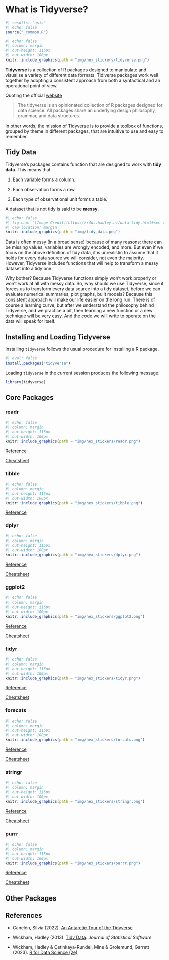 # What is Tidyverse?

```r
#| results: "asis"
#| echo: false
source("_common.R")
```

```r
#| echo: false
#| column: margin
#| out-height: 115px
#| out-width: 100px
knitr::include_graphics(path = "img/hex_stickers/tidyverse.png")
```

**Tidyverse** is a collection of R packages designed to manipulate and visualise
a variety of different data formats. Tidiverse packages work well together by
adopting a consistent approach from both a syntactical and an operational point
of view.

Quoting the official [website](https://www.tidyverse.org/)

> The tidyverse is an opinionated collection of R packages designed for data
> science. All packages share an underlying design philosophy, grammar, and data
> structures.

In other words, the mission of Tidyverse is to provide a toolbox of functions,
grouped by theme in different packages, that are intuitive to use and easy to
remember.

## Tidy Data

Tidyverse's packages contains function that are designed to work with
**tidy data**. This means that: 

1. Each variable forms a column.

2. Each observation forms a row.

3. Each type of observational unit forms a table.

A dataset that is not tidy is said to be **messy**.

```r
#| echo: false
#| fig-cap: "[Image Credit](https://r4ds.hadley.nz/data-tidy.html#sec-tidy-data)"
#| cap-location: margin
knitr::include_graphics(path = "img/tidy_data.png")
```

Data is often messy (in a broad sense) because of many reasons: there can be
missing values, variables are wrongly encoded, and more. But even if we focus
on the above definition of tidy data, it is unrealistic to assume that it holds
for every data source we will consider, not even the majority. However,
Tidyverse includes functions that will help to transform a messy dataset into
a tidy one.

Why bother? Because Tidyverse functions simply won't work properly or won't work
at all with messy data. So, why should we use Tidyverse, since it forces us to
transform every data source into a tidy dataset, before we can evaluate
numerical summaries, plot graphs, built models? Because this consistent approach
will make our life easier on the long run. There is of course a learning curve,
but after we understand the philosophy behind Tidyverse, and we practice a bit,
then learning a new function or a new technique will be very easy. And the code
we will write to operate on the data will speak for itself.

## Installing and Loading Tidyverse

Installing `tidyverse` follows the usual procedure for installing a R package.

```r
#| eval: false
install.packages("tidyverse")
```

Loading `tidyverse` in the current session produces the following message.

```r
library(tidyverse)
```

## Core Packages

### readr {.unnumbered}

```r
#| echo: false
#| column: margin
#| out-height: 115px
#| out-width: 100px
knitr::include_graphics(path = "img/hex_stickers/readr.png")
```

[Reference](https://readr.tidyverse.org)

[Cheatsheet](https://raw.githubusercontent.com/rstudio/cheatsheets/main/data-import.pdf)

### tibble {.unnumbered}

```r
#| echo: false
#| column: margin
#| out-height: 115px
#| out-width: 100px
knitr::include_graphics(path = "img/hex_stickers/tibble.png")
```

[Reference](https://tibble.tidyverse.org)

### dplyr {.unnumbered}

```r
#| echo: false
#| column: margin
#| out-height: 115px
#| out-width: 100px
knitr::include_graphics(path = "img/hex_stickers/dplyr.png")
```

[Reference](https://dplyr.tidyverse.org)

[Cheatsheet](https://raw.githubusercontent.com/rstudio/cheatsheets/main/data-transformation.pdf)

### ggplot2 {.unnumbered}

```r
#| echo: false
#| column: margin
#| out-height: 115px
#| out-width: 100px
knitr::include_graphics(path = "img/hex_stickers/ggplot2.png")
```

[Reference](https://ggplot2.tidyverse.org)

[Cheatsheet](https://raw.githubusercontent.com/rstudio/cheatsheets/main/data-visualization.pdf)

### tidyr {.unnumbered}

```r
#| echo: false
#| column: margin
#| out-height: 115px
#| out-width: 100px
knitr::include_graphics(path = "img/hex_stickers/tidyr.png")
```

[Reference](https://tidyr.tidyverse.org)

[Cheatsheet](https://raw.githubusercontent.com/rstudio/cheatsheets/main/tidyr.pdf)

### forecats {.unnumbered}

```r
#| echo: false
#| column: margin
#| out-height: 115px
#| out-width: 100px
knitr::include_graphics(path = "img/hex_stickers/forcats.png")
```

[Reference](https://forcats.tidyverse.org/)

[Cheatsheet](https://raw.githubusercontent.com/rstudio/cheatsheets/main/factors.pdf)

### stringr {.unnumbered}

```r
#| echo: false
#| column: margin
#| out-height: 115px
#| out-width: 100px
knitr::include_graphics(path = "img/hex_stickers/stringr.png")
```

[Reference](https://stringr.tidyverse.org/)

[Cheatsheet](https://raw.githubusercontent.com/rstudio/cheatsheets/main/strings.pdf)

### purrr {.unnumbered}

```r
#| echo: false
#| column: margin
#| out-height: 115px
#| out-width: 100px
knitr::include_graphics(path = "img/hex_stickers/purrr.png")
```

[Reference](https://purrr.tidyverse.org/)

[Cheatsheet](https://raw.githubusercontent.com/rstudio/cheatsheets/main/purrr.pdf)

## Other Packages

## References {.unnumbered}

+ Canelón, Silvia (2022). [An Antarctic Tour of the Tidyverse](https://slides.silviacanelon.com/tour-of-the-tidyverse-v2/)

+ Wickham, Hadley (2013). [Tidy Data](https://www.jstatsoft.org/index.php/jss/article/view/v059i10/v59i10.pdf). _Journal of Statistical Software_

+ Wickham, Hadley & Çetinkaya-Rundel, Mine & Grolemund, Garrett (2023). [R for Data Science (2e)](https://r4ds.hadley.nz/)